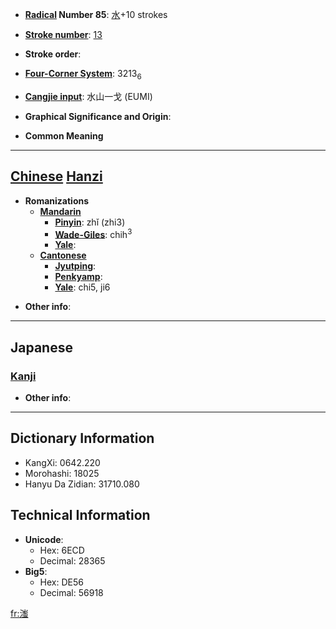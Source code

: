 * '''[[Wiktionary:Chinese radical index| Radical]] Number 85''': [[Wiktionary:Chinese radical index 水|水]]+10 strokes

* '''[[Wiktionary:Chinese total strokes index|Stroke number]]''': [[Wiktionary:Chinese total strokes index 13|13]]

* '''Stroke order''': 

* '''[[Wiktionary:Chinese four corner index|Four-Corner System]]''': 3213<sub>6</sub>

* '''[[Wiktionary:Chinese Cangjie index|Cangjie input]]''': 水山一戈 (EUMI)

* '''Graphical Significance and Origin''': 

* '''Common Meaning'''

----

== [[Chinese]] [[Hanzi]] ==

* '''Romanizations'''
** '''[[Mandarin]]'''
*** '''[[Pinyin]]''': zhǐ (zhi3)
*** '''[[Wade-Giles]]''': chih<sup>3</sup>
*** '''[[Yale]]''': 
** '''[[Cantonese]]'''
*** '''[[Jyutping]]''':
*** '''[[Penkyamp]]''': 
*** '''[[Yale]]''': chi5, ji6

* '''Other info''': 

----

==Japanese==
===[[Kanji]]===
{{kanji|on readings=[[ち]] (chi), [[じ]] (ji)
|kun readings=
}}

* '''Other info''':  

----

== Dictionary Information ==

* KangXi: 0642.220
* Morohashi: 18025
* Hanyu Da Zidian: 31710.080

== Technical Information ==

* '''Unicode''':
** Hex: 6ECD
** Decimal: 28365
* '''Big5''':
** Hex: DE56
** Decimal: 56918

[[fr:滍]]